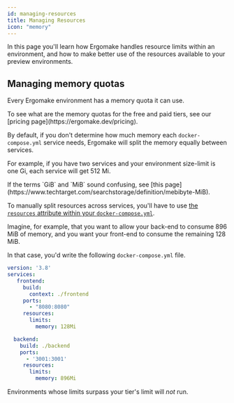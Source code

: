 ```yaml
---
id: managing-resources
title: Managing Resources
icon: "memory"
---
```


In this page you'll learn how Ergomake handles resource limits within an environment, and how to make better use of the resources available to your preview environments.

## Managing memory quotas

Every Ergomake environment has a memory quota it can use.

<Note>
    To see what are the memory quotas for the free and paid tiers, see our
    [pricing page](https://ergomake.dev/pricing).
</Note>

By default, if you don't determine how much memory each `docker-compose.yml` service needs, Ergomake will split the memory equally between services.

For example, if you have two services and your environment size-limit is one Gi, each service will get 512 Mi.

<Note>
    If the terms `GiB` and `MiB` sound confusing, see [this
    page](https://www.techtarget.com/searchstorage/definition/mebibyte-MiB).
</Note>

To manually split resources across services, you'll have to use [the `resources` attribute within your `docker-compose.yml`](https://docs.docker.com/compose/compose-file/compose-file-v3#resources).

Imagine, for example, that you want to allow your back-end to consume 896 MiB of memory, and you want your front-end to consume the remaining 128 MiB.

In that case, you'd write the following `docker-compose.yml` file.

```yml
version: '3.8'
services:
   frontend:
     build:
       context: ./frontend
     ports:
       - "8080:8080"
     resources:
       limits:
         memory: 128Mi

  backend:
    build: ./backend
    ports:
      - '3001:3001'
     resources:
       limits:
         memory: 896Mi
```

Environments whose limits surpass your tier's limit will _not_ run.

